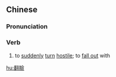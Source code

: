 {{also|翻脸}}
==Chinese==
{{zh-forms|s=翻脸}}

===Pronunciation===
{{zh-pron
|m=fānliǎn
|cat=v
}}

===Verb===
{{zh-verb}}

# to [[suddenly]] [[turn]] [[hostile]]; to [[fall out]] with

[[hu:翻臉]]